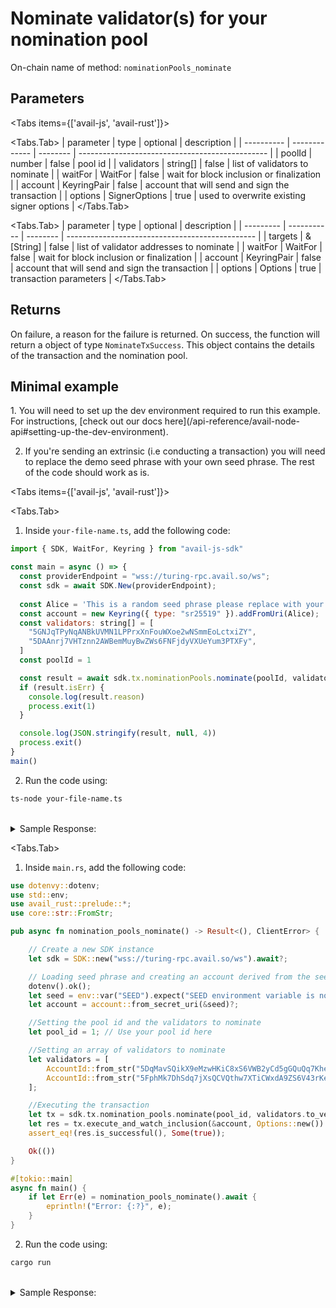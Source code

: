 
# Nominate validator(s) for your nomination pool

On-chain name of method: `nominationPools_nominate`

## Parameters

<Tabs items={['avail-js', 'avail-rust']}>

<Tabs.Tab>
| parameter  | type          | optional | description                                     |
| ---------- | ------------- | -------- | ----------------------------------------------- |
| poolId     | number        | false    | pool id                                         |
| validators | string[]      | false    | list of validators to nominate                  |
| waitFor    | WaitFor       | false    | wait for block inclusion or finalization        |
| account    | KeyringPair   | false    | account that will send and sign the transaction |
| options    | SignerOptions | true     | used to overwrite existing signer options       |
</Tabs.Tab>

<Tabs.Tab>
| parameter | type        | optional | description                                     |
| --------- | ----------- | -------- | ----------------------------------------------- |
| targets   | &[String]   | false    | list of validator addresses to nominate                   |
| waitFor   | WaitFor     | false    | wait for block inclusion or finalization        |
| account   | KeyringPair | false    | account that will send and sign the transaction |
| options   | Options     | true     | transaction parameters                          |
</Tabs.Tab>

</Tabs>

## Returns

On failure, a reason for the failure is returned. On success, the function will return a object of type `NominateTxSuccess`.
This object contains the details of the transaction and the nomination pool.

## Minimal example

<Callout type="info">
1. You will need to set up the dev environment required to run this example. 
For instructions, [check out our docs here](/api-reference/avail-node-api#setting-up-the-dev-environment).

2. If you're sending an extrinsic (i.e conducting a transaction) you will need to replace the demo seed phrase with your own seed phrase.
The rest of the code should work as is.
</Callout>

<Tabs items={['avail-js', 'avail-rust']}>

<Tabs.Tab>
1. Inside `your-file-name.ts`, add the following code:

```javascript showLineNumbers filename="avail-js"
import { SDK, WaitFor, Keyring } from "avail-js-sdk"

const main = async () => {
  const providerEndpoint = "wss://turing-rpc.avail.so/ws";
  const sdk = await SDK.New(providerEndpoint);
 
  const Alice = 'This is a random seed phrase please replace with your own'; 
  const account = new Keyring({ type: "sr25519" }).addFromUri(Alice);
  const validators: string[] = [
    "5GNJqTPyNqANBkUVMN1LPPrxXnFouWXoe2wNSmmEoLctxiZY",
    "5DAAnrj7VHTznn2AWBemMuyBwZWs6FNFjdyVXUeYum3PTXFy",
  ]
  const poolId = 1

  const result = await sdk.tx.nominationPools.nominate(poolId, validators, WaitFor.BlockInclusion, account)
  if (result.isErr) {
    console.log(result.reason)
    process.exit(1)
  }

  console.log(JSON.stringify(result, null, 4))
  process.exit()
}
main()
```

2. Run the code using:

```bash
ts-node your-file-name.ts
```

<br/>
<details className="border p-3 rounded-md bg-[#EFF6FF] border-[#] hover:!bg-[#EFF6FF]">
<summary>Sample Response:</summary>
```js
{
    "isErr": false,
    "events": [...],
    "txHash": "0x98b993baf90183d85dece9357d3bc32311f4201b015b63845a13dbc22bf22370",
    "txIndex": 1,
    "blockHash": "0x84ef5a0ada4af71358ee701a2500bce7f6688efb554c32ba1a30c459f64d5370",
    "blockNumber": 48
}
```
</details>
</Tabs.Tab>

<Tabs.Tab>

1. Inside `main.rs`, add the following code:

```rust showLineNumbers filename="avail-rust" showLineNumbers filename="avail-rust"
use dotenvy::dotenv;
use std::env;
use avail_rust::prelude::*;
use core::str::FromStr;

pub async fn nomination_pools_nominate() -> Result<(), ClientError> {

    // Create a new SDK instance
    let sdk = SDK::new("wss://turing-rpc.avail.so/ws").await?;

    // Loading seed phrase and creating an account derived from the seed
    dotenv().ok();
    let seed = env::var("SEED").expect("SEED environment variable is not set");
    let account = account::from_secret_uri(&seed)?;

    //Setting the pool id and the validators to nominate
    let pool_id = 1; // Use your pool id here

    //Setting an array of validators to nominate
    let validators = [
        AccountId::from_str("5DqMavSQikX9eMzwHKiC8xS6VWB2yCd5gGQuQq7KheM2Mgc7").expect("Invalid account ID"),
        AccountId::from_str("5FphMk7DhSdq7jXsQCVQthw7XTiCWxdA9ZS6V43rKeJzvya9").expect("Invalid account ID"),
    ];

    //Executing the transaction
    let tx = sdk.tx.nomination_pools.nominate(pool_id, validators.to_vec());
    let res = tx.execute_and_watch_inclusion(&account, Options::new()).await?;
    assert_eq!(res.is_successful(), Some(true));

    Ok(())
}

#[tokio::main]
async fn main() {
    if let Err(e) = nomination_pools_nominate().await {
        eprintln!("Error: {:?}", e);
    }
}
```

2. Run the code using:

```bash
cargo run
```

<br/>
<details className="border p-3 rounded-md bg-[#EFF6FF] border-[#] hover:!bg-[#EFF6FF]">
<summary>Sample Response:</summary>
```rust showLineNumbers filename="avail-rust"
NominateTxSuccess {
    events: ExtrinsicEvents {
        ext_hash: 0x6e0ae6fde353974f8b46aace441c49ba7ab135fa3743e0e1331d35c4528dacfb,
        idx: 1,
        events: Events {
            event_bytes: [...],
            start_idx: 1,
            num_events: 8,
        },
    },
    tx_data: Nominate {
        targets: [
            Id(AccountId32(...)),
            Id(AccountId32(...)),
        ],
    },
    tx_hash: 0x6e0ae6fde353974f8b46aace441c49ba7ab135fa3743e0e1331d35c4528dacfb,
    tx_index: 1,
    block_hash: 0xd9b3c0e77d6b376b3963055f65156e30c63b4ecc54d6c113ecb431b9cf877bb8,
    block_number: 28,
}
```
</details>
</Tabs.Tab>

</Tabs>